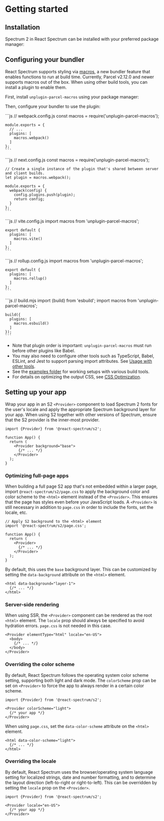 

# Getting started

## Installation

Spectrum 2 in React Spectrum can be installed with your preferred package manager:

<InstallCommand pkg="@react-spectrum/s2" />

## Configuring your bundler

React Spectrum supports styling via [macros](https://parceljs.org/features/macros/), a new bundler feature that enables functions to run at build time. Currently, Parcel v2.12.0 and newer supports macros out of the box. When using other build tools, you can install a plugin to enable them.

First, install `unplugin-parcel-macros` using your package manager:

<InstallCommand pkg="unplugin-parcel-macros" flags="--dev" />

Then, configure your bundler to use the plugin:

<BundlerSwitcher>
  <BundlerSwitcherItem id="webpack" label="Webpack">
    ```js
    // webpack.config.js
    const macros = require('unplugin-parcel-macros');

    module.exports = {
      // ...
      plugins: [
        macros.webpack()
      ]
    };
    ```
  </BundlerSwitcherItem>
  <BundlerSwitcherItem id="next" label="Next.js">
    ```js
    // next.config.js
    const macros = require('unplugin-parcel-macros');

    // Create a single instance of the plugin that's shared between server and client builds.
    let plugin = macros.webpack();

    module.exports = {
      webpack(config) {
        config.plugins.push(plugin);
        return config;
      }
    };
    ```
  </BundlerSwitcherItem>
  <BundlerSwitcherItem id="vite" label="Vite">
    ```js
    // vite.config.js
    import macros from 'unplugin-parcel-macros';

    export default {
      plugins: [
        macros.vite()
      ]
    };
    ```
  </BundlerSwitcherItem>
  <BundlerSwitcherItem id="rollup" label="Rollup">
    ```js
    // rollup.config.js
    import macros from 'unplugin-parcel-macros';

    export default {
      plugins: [
        macros.rollup()
      ]
    };
    ```
  </BundlerSwitcherItem>
  <BundlerSwitcherItem id="esbuild" label="ESBuild">
    ```js
    // build.mjs
    import {build} from 'esbuild';
    import macros from 'unplugin-parcel-macros';

    build({
      plugins: [
        macros.esbuild()
      ]
    });
    ```
  </BundlerSwitcherItem>
</BundlerSwitcher>

- Note that plugin order is important: `unplugin-parcel-macros` must run before other plugins like Babel.
- You may also need to configure other tools such as TypeScript, Babel, ESLint, and Jest to support parsing import attributes. See [Usage with other tools](https://parceljs.org/features/macros/#usage-with-other-tools).
- See the [examples folder](https://github.com/adobe/react-spectrum/tree/main/examples) for working setups with various build tools.
- For details on optimizing the output CSS, see [CSS Optimization](styling.html#css-optimization).

## Setting up your app

Wrap your app in an S2 `<Provider>` component to load Spectrum 2 fonts for the user's locale and apply the appropriate Spectrum background layer for your app. When using S2 together with other versions of Spectrum, ensure that the S2 provider is the inner-most provider.

```tsx
import {Provider} from '@react-spectrum/s2';

function App() {
  return (
    <Provider background="base">
      {/* ... */}
    </Provider>
  );
}
```

### Optimizing full-page apps

When building a full page S2 app that's not embedded within a larger page, import `@react-spectrum/s2/page.css` to apply the background color and color scheme to the `<html>` element instead of the `<Provider>`. This ensures that the page has styles even before your JavaScript loads. A `<Provider>` is still necessary in addition to `page.css` in order to include the fonts, set the locale, etc.

```tsx
// Apply S2 background to the <html> element
import '@react-spectrum/s2/page.css';

function App() {
  return (
    <Provider>
      {/* ... */}
    </Provider>
  );
}
```

By default, this uses the `base` background layer. This can be customized by setting the `data-background` attribute on the `<html>` element.

```tsx
<html data-background="layer-1">
  {/* ... */}
</html>
```

### Server-side rendering

When using SSR, the `<Provider>` component can be rendered as the root `<html>` element. The `locale` prop should always be specified to avoid hydration errors. `page.css` is not needed in this case.

```tsx
<Provider elementType="html" locale="en-US">
  <body>
    {/* ... */}
  </body>
</Provider>
```

### Overriding the color scheme

By default, React Spectrum follows the operating system color scheme setting, supporting both light and dark mode. The `colorScheme` prop can be set on `<Provider>` to force the app to always render in a certain color scheme.

```tsx
import {Provider} from '@react-spectrum/s2';

<Provider colorScheme="light">
  {/* your app */}
</Provider>
```

When using `page.css`, set the `data-color-scheme` attribute on the `<html>` element.

```tsx
<html data-color-scheme="light">
  {/* ... */}
</html>
```

### Overriding the locale

By default, React Spectrum uses the browser/operating system language setting for localized strings, date and number formatting, and to determine the layout direction (left-to-right or right-to-left). This can be overridden by setting the `locale` prop on the `<Provider>`.

```tsx
import {Provider} from '@react-spectrum/s2';

<Provider locale="en-US">
  {/* your app */}
</Provider>
```
